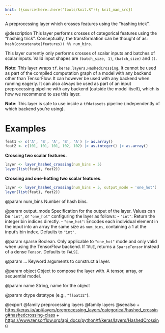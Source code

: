 ```yaml
---
knit: ({source(here::here("tools/knit.R")); knit_man_src})
---
```

A preprocessing layer which crosses features using the "hashing trick".

@description
This layer performs crosses of categorical features using the "hashing
trick". Conceptually, the transformation can be thought of as:
`hash(concatenate(features)) %% num_bins`.

This layer currently only performs crosses of scalar inputs and batches of
scalar inputs. Valid input shapes are `(batch_size, 1)`, `(batch_size)` and
`()`.

**Note:** This layer wraps `tf.keras.layers.HashedCrossing`. It cannot
be used as part of the compiled computation graph of a model with
any backend other than TensorFlow.
It can however be used with any backend when running eagerly.
It can also always be used as part of an input preprocessing pipeline
with any backend (outside the model itself), which is how we recommend
to use this layer.

**Note:** This layer is safe to use inside a `tfdatasets` pipeline
(independently of which backend you're using).

# Examples

```r
feat1 <- c('A', 'B', 'A', 'B', 'A') |> as.array()
feat2 <- c(101, 101, 101, 102, 102) |> as.integer() |> as.array()
```

**Crossing two scalar features.**

```r
layer <- layer_hashed_crossing(num_bins = 5)
layer(list(feat1, feat2))
```

**Crossing and one-hotting two scalar features.**

```r
layer <- layer_hashed_crossing(num_bins = 5, output_mode = 'one_hot')
layer(list(feat1, feat2))
```

@param num_bins
Number of hash bins.

@param output_mode
Specification for the output of the layer. Values can be
`"int"`, or `"one_hot"` configuring the layer as follows:
- `"int"`: Return the integer bin indices directly.
- `"one_hot"`: Encodes each individual element in the input into an
    array the same size as `num_bins`, containing a 1 at the input's
    bin index. Defaults to `"int"`.

@param sparse
Boolean. Only applicable to `"one_hot"` mode and only valid
when using the TensorFlow backend. If `TRUE`, returns
a `SparseTensor` instead of a dense `Tensor`. Defaults to `FALSE`.

@param ...
Keyword arguments to construct a layer.

@param object
Object to compose the layer with. A tensor, array, or sequential model.

@param name
String, name for the object

@param dtype
datatype (e.g., `"float32"`).

@export
@family preprocessing layers
@family layers
@seealso
+ <https:/keras.io/api/layers/preprocessing_layers/categorical/hashed_crossing#hashedcrossing-class>
+ <https://www.tensorflow.org/api_docs/python/tf/keras/layers/HashedCrossing>

